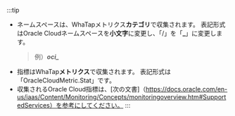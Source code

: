 :::tip

-   ネームスペースは、WhaTapメトリクス**カテゴリ**で収集されます。 表記形式はOracle Cloudネームスペースを**小文字**に変更し、「/」を「**\_**」に変更します。
    > 例）**_oci\__**
-   指標はWhaTap**メトリクス**で収集されます。 表記形式は「OracleCloudMetric.Stat」です。
-   収集されるOracle Cloud指標は、[次の文書]（https://docs.oracle.com/en-us/iaas/Content/Monitoring/Concepts/monitoringoverview.htm#SupportedServices）を参考にしてください。
    ::: 
